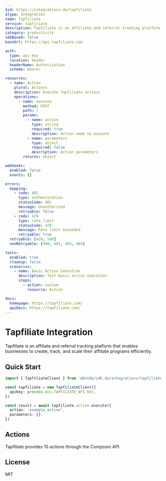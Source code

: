 ```yaml
---
$id: https://integrations.do/tapfiliate
$type: Integration
name: Tapfiliate
service: tapfiliate
description: Tapfiliate is an affiliate and referral tracking platform that enables businesses to create, track, and scale their affiliate programs efficiently.
category: productivity
sdkBased: false
baseUrl: https://api.tapfiliate.com

auth:
  type: api-key
  location: header
  headerName: Authorization
  scheme: Bearer

resources:
  - name: Action
    plural: Actions
    description: Execute Tapfiliate actions
    operations:
      - name: execute
        method: POST
        path: /
        params:
          - name: action
            type: string
            required: true
            description: Action name to execute
          - name: parameters
            type: object
            required: false
            description: Action parameters
        returns: object

webhooks:
  enabled: false
  events: []

errors:
  mapping:
    - code: 401
      type: authentication
      statusCode: 401
      message: Unauthorized
      retryable: false
    - code: 429
      type: rate_limit
      statusCode: 429
      message: Rate limit exceeded
      retryable: true
  retryable: [429, 500]
  nonRetryable: [400, 401, 403, 404]

tests:
  enabled: true
  cleanup: false
  scenarios:
    - name: Basic Action Execution
      description: Test basic action execution
      steps:
        - action: custom
          resource: Action

docs:
  homepage: https://tapfiliate.com/
  apiDocs: https://tapfiliate.com/
---
```


# Tapfiliate Integration

Tapfiliate is an affiliate and referral tracking platform that enables businesses to create, track, and scale their affiliate programs efficiently.

## Quick Start

```typescript
import { TapfiliateClient } from '@dotdo/sdk.do/integrations/tapfiliate'

const tapfiliate = new TapfiliateClient({
  apiKey: process.env.TAPFILIATE_API_KEY,
})

const result = await tapfiliate.action.execute({
  action: 'example_action',
  parameters: {},
})
```

## Actions

Tapfiliate provides 10 actions through the Composio API.

## License

MIT
